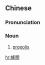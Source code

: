 ==Chinese==
{{zh-forms|s=蜂胶}}

===Pronunciation===
{{zh-pron
|m=fēngjiāo
|c=fung1 gaau1
|cat=n
}}

===Noun===
{{zh-noun}}

# [[propolis]]

[[hr:蜂膠]]